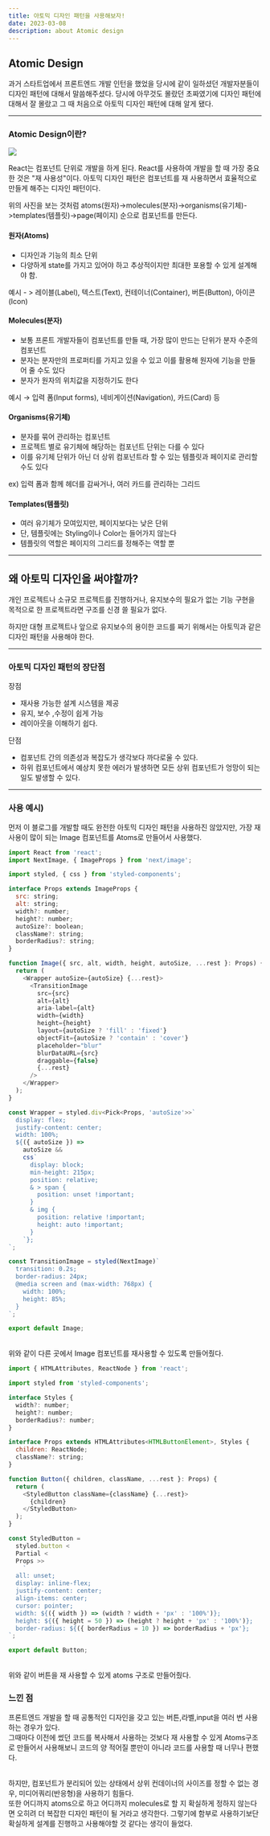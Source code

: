 ```yaml
---
title: 아토믹 디자인 패턴을 사용해보자!
date: 2023-03-08
description: about Atomic design
---
```


## Atomic Design

과거 스타트업에서 프론트엔드 개발 인턴을 했었을 당시에
같이 일하셨던 개발자분들이 디자인 패턴에 대해서 말씀해주셨다.
당시에 아무것도 몰랐던 초짜였기에 디자인 패턴에 대해서 잘 몰랐고
그 때 처음으로 아토믹 디자인 패턴에 대해 알게 됐다.

---

### Atomic Design이란?

![](https://img1.daumcdn.net/thumb/R1280x0/?scode=mtistory2&fname=https%3A%2F%2Fblog.kakaocdn.net%2Fdn%2FvoVIZ%2FbtrzDPi16ML%2F3HcNnUSQKFutl8DnMY0Zu1%2Fimg.png)

React는 컴포넌트 단위로 개발을 하게 된다.
React를 사용하여 개발을 할 때 가장 중요한 것은 "재 사용성"이다.
아토믹 디자인 패턴은 컴포넌트를 재 사용하면서 효율적으로 만들게 해주는 디자인 패턴이다.

위의 사진을 보는 것처럼
atoms(원자)->molecules(분자)->organisms(유기체)->templates(템플릿)->page(페이지)
순으로 컴포넌트를 만든다.

#### 원자(Atoms)

- 디자인과 기능의 최소 단위
- 다양하게 state를 가지고 있어야 하고 추상적이지만 최대한 포용할 수 있게 설계해야 함.

예시 - > 레이블(Label), 텍스트(Text), 컨테이너(Container), 버튼(Button), 아이콘(Icon)

#### Molecules(분자)

- 보통 프론트 개발자들이 컴포넌트를 만들 때, 가장 많이 만드는 단위가 분자 수준의 컴포넌트
- 분자는 분자만의 프로퍼티를 가지고 있을 수 있고 이를 활용해 원자에 기능을 만들어 줄 수도 있다
- 분자가 원자의 위치값을 지정하기도 한다

예시 → 입력 폼(Input forms), 네비게이션(Navigation), 카드(Card) 등

#### Organisms(유기체)

- 분자를 묶어 관리하는 컴포넌트
- 프로젝트 별로 유기체에 해당하는 컴포넌트 단위는 다를 수 있다
- 이를 유기체 단위가 아닌 더 상위 컴포넌트라 할 수 있는 템플릿과 페이지로 관리할 수도 있다

ex) 입력 폼과 함께 헤더를 감싸거나, 여러 카드를 관리하는 그리드

#### Templates(템플릿)

- 여러 유기체가 모여있지만, 페이지보다는 낮은 단위
- 단, 템플릿에는 Styling이나 Color는 들어가지 않는다
- 템플릿의 역할은 페이지의 그리드를 정해주는 역할 뿐

---

## 왜 아토믹 디자인을 써야할까?

개인 프로젝트나 소규모 프로젝트를 진행하거나, 유지보수의 필요가 없는 기능 구현을 목적으로 한 프로젝트라면 구조를 신경 쓸 필요가 없다.

하지만 대형 프로젝트나 앞으로 유지보수의 용이한 코드를 짜기 위해서는 아토믹과 같은 디자인 패턴을 사용해야 한다.

---

### 아토믹 디자인 패턴의 장단점

장점

- 재사용 가능한 설계 시스템을 제공
- 유지, 보수 ,수정이 쉽게 가능
- 레이아웃을 이해하기 쉽다.

단점

- 컴포넌트 간의 의존성과 복잡도가 생각보다 까다로울 수 있다.
- 하위 컴포넌트에서 예상치 못한 에러가 발생하면 모든 상위 컴포넌트가 엉망이 되는 일도 발생할 수 있다.

---

### 사용 예시)

먼저 이 블로그를 개발할 때도 완전한 아토믹 디자인 패턴을 사용하진 않았지만,
가장 재 사용이 많이 되는 Image 컴포넌트를 Atoms로 만들어서 사용했다.

```js
import React from 'react';
import NextImage, { ImageProps } from 'next/image';

import styled, { css } from 'styled-components';

interface Props extends ImageProps {
  src: string;
  alt: string;
  width?: number;
  height?: number;
  autoSize?: boolean;
  className?: string;
  borderRadius?: string;
}

function Image({ src, alt, width, height, autoSize, ...rest }: Props) {
  return (
    <Wrapper autoSize={autoSize} {...rest}>
      <TransitionImage
        src={src}
        alt={alt}
        aria-label={alt}
        width={width}
        height={height}
        layout={autoSize ? 'fill' : 'fixed'}
        objectFit={autoSize ? 'contain' : 'cover'}
        placeholder="blur"
        blurDataURL={src}
        draggable={false}
        {...rest}
      />
    </Wrapper>
  );
}

const Wrapper = styled.div<Pick<Props, 'autoSize'>>`
  display: flex;
  justify-content: center;
  width: 100%;
  ${({ autoSize }) =>
    autoSize &&
    css`
      display: block;
      min-height: 215px;
      position: relative;
      & > span {
        position: unset !important;
      }
      & img {
        position: relative !important;
        height: auto !important;
      }
    `};
`;

const TransitionImage = styled(NextImage)`
  transition: 0.2s;
  border-radius: 24px;
  @media screen and (max-width: 768px) {
    width: 100%;
    height: 85%;
  }
`;

export default Image;

```

<br />
위와 같이 다른 곳에서 Image 컴포넌트를 재사용할 수 있도록 만들어줬다.
<br />

```js
import { HTMLAttributes, ReactNode } from 'react';

import styled from 'styled-components';

interface Styles {
  width?: number;
  height?: number;
  borderRadius?: number;
}

interface Props extends HTMLAttributes<HTMLButtonElement>, Styles {
  children: ReactNode;
  className?: string;
}

function Button({ children, className, ...rest }: Props) {
  return (
    <StyledButton className={className} {...rest}>
      {children}
    </StyledButton>
  );
}

const StyledButton =
  styled.button <
  Partial <
  Props >>
    `
  all: unset;
  display: inline-flex;
  justify-content: center;
  align-items: center;
  cursor: pointer;
  width: ${({ width }) => (width ? width + 'px' : '100%')};
  height: ${({ height = 50 }) => (height ? height + 'px' : '100%')};
  border-radius: ${({ borderRadius = 10 }) => borderRadius + 'px'};
`;

export default Button;
```

<br />
위와 같이 버튼을 재 사용할 수 있게 atoms 구조로 만들어줬다.

### 느낀 점

프론트엔드 개발을 할 때 공통적인 디자인을 갖고 있는 버튼,라벨,input을 여러 번 사용하는 경우가 있다.<br/>
그때마다 이전에 썼던 코드를 복사해서 사용하는 것보다 재 사용할 수 있게 Atoms구조로 만들어서 사용해보니
코드의 양 적어질 뿐만이 아니라 코드를 사용할 때 너무나 편했다.

<br />
하지만, 컴포넌트가 분리되어 있는 상태에서 상위 컨데이너의 사이즈를 정할 수 없는 경우, 미디어쿼리(반응형)을
사용하기 힘들다.
<br />
또한 어디까지 atoms으로 하고 어디까지 molecules로 할 지 확실하게 정하지 않는다면 오히려 더 복잡한 디자인
패턴이 될 거라고 생각한다. 그렇기에 함부로 사용하기보단 확실하게 설계를 진행하고 사용해야할 것 같다는
생각이 들었다.

